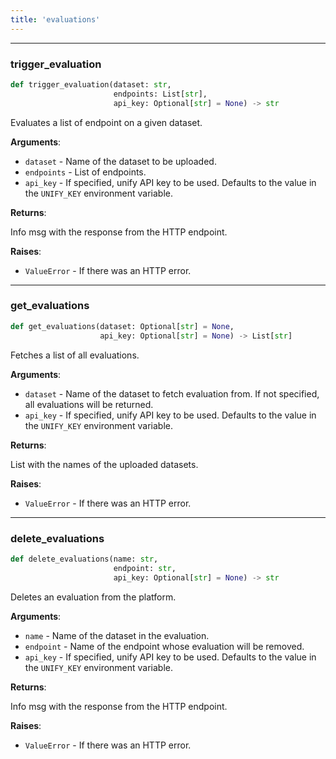 ```yaml
---
title: 'evaluations'
---
```


<a id="utils.evaluations.trigger_evaluation"></a>

---

### trigger\_evaluation

```python
def trigger_evaluation(dataset: str,
                       endpoints: List[str],
                       api_key: Optional[str] = None) -> str
```

Evaluates a list of endpoint on a given dataset.

**Arguments**:

- `dataset` - Name of the dataset to be uploaded.
- `endpoints` - List of endpoints.
- `api_key` - If specified, unify API key to be used. Defaults to the value in the `UNIFY_KEY` environment variable.
  

**Returns**:

  Info msg with the response from the HTTP endpoint.

**Raises**:

- `ValueError` - If there was an HTTP error.

<a id="utils.evaluations.get_evaluations"></a>

---

### get\_evaluations

```python
def get_evaluations(dataset: Optional[str] = None,
                    api_key: Optional[str] = None) -> List[str]
```

Fetches a list of all evaluations.

**Arguments**:

- `dataset` - Name of the dataset to fetch evaluation from. If not specified, all evaluations will be returned.
- `api_key` - If specified, unify API key to be used. Defaults to the value in the `UNIFY_KEY` environment variable.
  

**Returns**:

  List with the names of the uploaded datasets.

**Raises**:

- `ValueError` - If there was an HTTP error.

<a id="utils.evaluations.delete_evaluations"></a>

---

### delete\_evaluations

```python
def delete_evaluations(name: str,
                       endpoint: str,
                       api_key: Optional[str] = None) -> str
```

Deletes an evaluation from the platform.

**Arguments**:

- `name` - Name of the dataset in the evaluation.
- `endpoint` - Name of the endpoint whose evaluation will be removed.
- `api_key` - If specified, unify API key to be used. Defaults to the value in the `UNIFY_KEY` environment variable.
  

**Returns**:

  Info msg with the response from the HTTP endpoint.

**Raises**:

- `ValueError` - If there was an HTTP error.

<a id="utils.custom_api_keys"></a>
